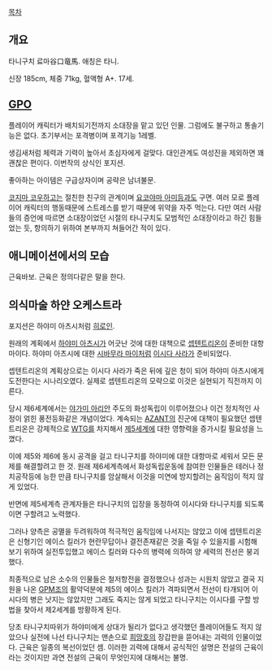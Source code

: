 [[목차]]

== 개요 ==
타니구치 료마谷口竜馬. 애칭은 타니.

신장 185cm, 체중 71kg, 혈액형 A+. 17세.

== [[GPO]] ==
플레이어 캐릭터가 배치되기전까지 소대장을 맡고 있던 인물. 그럼에도 불구하고 통솔기능은 없다. 초기부서는 포격병이며 포격기능 1레벨.

생김새처럼 체력과 기력이 높아서 초심자에게 걸맞다. 대인관계도 여성진을 제외하면 꽤 괜찮은 편이다. 이번작의 상식인 포지션.

좋아하는 아이템은 구급상자이며 공략은 남녀불문.

[[코지마 코우]]하고는 절친한 친구의 관계이며 [[요코야마 아미]]등과도 구면. 여러 모로 플레이어 캐릭터의 행동때문에 스트레스를 받기 때문에 위약을 자주 먹는다. 다만 여러 사람들의 증언에 따르면 소대장이었던 시절의 타니구치도 모범적인 소대장이라고 하긴 힘들었는 듯, 항의하기 위하여 본부까지 쳐들어간 적이 있다.

== 애니메이션에서의 모습 ==
근육바보. 근육은 정의다같은 말을 한다.

== 의식마술 하얀 오케스트라 ==
포지션은 하야미 아츠시처럼 [[히로인]].

원래의 계획에서 [[하야미 아츠시]]가 어긋난 것에 대한 대책으로 [[셉텐트리온]]이 준비한 대항마이다. 하야미 아츠시에 대한 [[시바무라 마이]]처럼 [[이시다 사라]]가 준비되었다.

셉텐트리온의 계획상으로는 이시다 사라가 죽은 뒤에 깊은 청이 되어 하야미 아츠시에게 도전한다는 시나리오였다. 실제로 셉텐트리온의 모략으로 이것은 실현되기 직전까지 이른다.

당시 제6세계에서는 [[야가미 아리안]] 주도의 화성독립이 이루어졌으나 이건 정치적인 사정이 얽힌 풍전등화같은 개념이었다. 계속되는 [[AZANT]]의 진군에 대책이 필요했던 셉텐트리온은 강제적으로 [[WTG]]를 차지해서 [[제5세계]]에 대한 영향력을 증가시킬 필요성을 느꼈다.

이에 제5와 제6에 동시 공격을 걸고 타니구치를 하야미에 대한 대항마로 세워서 모든 문제를 해결할려고 한 것. 원래 제6세계측에서 화성독립운동에 참여한 인물들은 테러나 정치공작등에 능한 만큼 타니구치를 암살해서 이것을 미연에 방지할려는 움직임이 적지 않게 있었다.

반면에 제5세계측 관계자들은 타니구치의 입장을 동정하여 이시다와 타니구치를 되도록이면 구할려고 노력했다.

그러나 양측은 공멸을 두려워하여 적극적인 움직임에 나서지는 않았고 이에 셉텐트리온은 신형기인 에이스 킬러가 현란무답이나 결전존재같은 것을 죽일 수 있을지를 시험해 보기 위하여 실전투입했고 에이스 킬러와 다수의 병력에 의하여 양 세력의 전선은 붕괴했다.

최종적으로 남은 소수의 인물들은 철저항전을 결정했으나 성과는 시원치 않았고 결국 지원을 나온 [[GPM]]조의 활약덕분에 제5의 에이스 킬러가 격파되면서 전선이 타개되어 이시다의 병은 낫지는 않았지만 그래도 죽지는 않게 되었고 타니구치는 이시다를 구할 방법을 찾아서 제2세계를 방황하게 된다.

당초 타니구치따위가 하야미에게 상대가 될리가 없다고 생각했던 플레이어들도 적지 않았으나 실전에 나선 타니구치는 맨손으로 [[희망호]]의 장갑판을 뜯어내는 괴력의 인물이었다. 근육은 일종의 복선이었던 셈. 이러한 괴력에 대해서 공식적인 설명은 전설의 근육이라는 것이지만 과연 전설의 근육이 무엇인지에 대해서는 불명.
